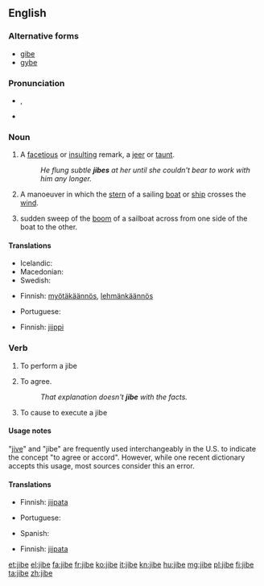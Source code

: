 ==English==
{{wikipedia}}

===Alternative forms===
* [[gibe]]
* [[gybe]]

===Pronunciation===
* {{a|UK}} {{IPA|/ˈdʒaɪb/}}, {{X-SAMPA|/"dZaIb/}}
* {{rhymes|aɪb}}

===Noun===
{{en-noun}}

# A [[facetious]] or [[insult]]ing remark, a [[jeer]] or [[taunt]].
#: ''He flung subtle '''jibes''' at her until she couldn't bear to work with him any longer.''
# {{nautical}} A manoeuver in which the [[stern]] of a sailing [[boat]] or [[ship]] crosses the [[wind]].
# {{nautical}} sudden sweep of the [[boom]] of a sailboat across from one side of the boat to the other.

====Translations====
{{trans-top|facetious or insulting remark}}
* Icelandic: {{t+|is|hnjóðsyrði|n}}
* Macedonian: {{t-|mk|потсмев|m|tr=pótsmev|sc=Cyrl}}
* Swedish: {{t-|sv|gipp|n|c}}
{{trans-mid}}
{{trans-bottom}}

{{trans-top|sailing manoeuver}}
* Finnish: [[myötäkäännös]], [[lehmänkäännös]]
{{trans-mid}}
* Portuguese: {{t+|pt|cambada|f}}
{{trans-bottom}}

{{trans-top|sudden sweep of a boom of a sailboat}}
* Finnish: [[jiippi]]
{{trans-mid}}
{{trans-bottom}}

===Verb===
{{en-verb|jib|es}}

# {{intransitive|nautical}} To perform a jibe
# {{intransitive}} To agree.
#: ''That explanation doesn't '''jibe''' with the facts.''
# {{transitive|nautical}} To cause to execute a jibe

====Usage notes====
"[[jive]]" and "jibe" are frequently used interchangeably in the U.S. to indicate the concept "to agree or accord". However, while one recent dictionary accepts this usage, most sources consider this an error.

====Translations====
{{trans-top|to perform a jibe}}
* Finnish: [[jiipata]]
{{trans-mid}}
* Portuguese: {{t+|pt|cambar}}
{{trans-bottom}}

{{trans-top|agree}}
* Spanish: {{t-|es|concordar}}
{{trans-mid}}
{{trans-bottom}}

{{trans-top|to cause to execute a jibe}}
* Finnish: [[jiipata]]
{{trans-mid}}
{{trans-bottom}}

[[et:jibe]]
[[el:jibe]]
[[fa:jibe]]
[[fr:jibe]]
[[ko:jibe]]
[[it:jibe]]
[[kn:jibe]]
[[hu:jibe]]
[[mg:jibe]]
[[pl:jibe]]
[[fi:jibe]]
[[ta:jibe]]
[[zh:jibe]]
